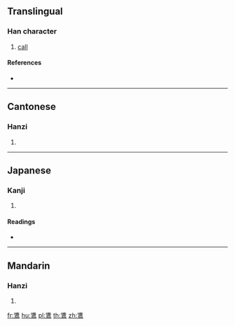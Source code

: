 {{character info/new}}
==Translingual==

===Han character===
{{Han char|rn=196|rad=鳥|as=11|sn=22|four=60327|canj=RGHAF}}

# [[call]]

====References====
* {{Han ref|kx=1499.010|dkj=47263|dj=2028.360|hdz=74657.090|uh=9DD5|ud=40405|bh=F7C5|bd=63429}}

----

==Cantonese==

===Hanzi===
{{yue-hanzi|jyut=|y=yiu4}}

# {{defn|lang=yue|sort=鳥11}}

----

==Japanese==

===Kanji===
{{ja-kanji|grade=|rs=鳥11}}

# {{defn|lang=ja|sort=鳥11}}

====Readings====
* {{ja-readings|on=[[よう]] (yō), [[い]] (i), [[ゆい]] (yui)|kun=[[なく]] (naku)}}

----

==Mandarin==

===Hanzi===
{{cmn-hanzi|pin=[[yǎo]] ([[yao3]])|wg=yao<sup>3</sup>}}

# {{defn|lang=cmn|sort=鳥11}}

[[fr:鷕]]
[[hu:鷕]]
[[pl:鷕]]
[[th:鷕]]
[[zh:鷕]]